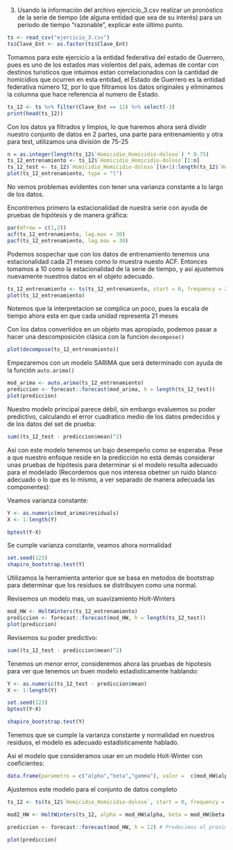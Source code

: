 
3. Usando la información del archivo ejercicio_3.csv realizar un pronóstico de la serie de tiempo (de alguna entidad que sea de su interés) para un periodo de tiempo “razonable”, explicar este último punto.

```r
ts <- read_csv("ejercicio_3.csv")
ts$Clave_Ent <- as.factor(ts$Clave_Ent)
```

Tomamos para este ejercicio a la entidad federativa del estado de Guerrero, pues es uno de los estados mas violentos del país, ademas de contar con destinos turisticos que intuimos estan correlacionados con la cantidad de homicidios que ocurren en esta entidad, el Estado de Guerrero es la entidad federativa número 12, por lo que filtramos los datos originales y eliminamos la columna que hace referencia al numero de Estado.

```r
ts_12 <- ts %>% filter(Clave_Ent == 12) %>% select(-3)
print(head(ts_12))
```

Con los datos ya filtrados y limpios, lo que haremos ahora será dividir nuestro conjunto de datos en 2 partes, una parte para entrenamiento y otra para test, utilizamos una división de 75-25

```r
n = as.integer(length(ts_12$`Homicidio_Homicidio-doloso`) * 0.75)
ts_12_entrenamiento <- ts_12$`Homicidio_Homicidio-doloso`[1:n]
ts_12_test <- ts_12$`Homicidio_Homicidio-doloso`[(n+1):length(ts_12$`Homicidio_Homicidio-doloso`)]
plot(ts_12_entrenamiento, type = "l")
```

No vemos problemas evidentes con tener una varianza constante a lo largo de los datos.

Encontremos primero la estacionalidad de nuestra serie con ayuda de pruebas de hipótesis y de manera gráfica:

```r
par(mfrow = c(1,2))
acf(ts_12_entrenamiento, lag.max = 30)
pacf(ts_12_entrenamiento, lag.max = 30)
```

Podemos sospechar que con los datos de entrenamiento tenemos una estacionalidad cada 21 meses como lo muestra nuesto ACF. Entonces tomamos a 10 como la estacionalidad de la serie de tiempo, y así ajustemos nuevamente nuestros datos en el objeto adecuado.

```r
ts_12_entrenamiento <- ts(ts_12_entrenamiento, start = 0, frequency = 21)
plot(ts_12_entrenamiento)
```

Notemos que la interpretacion se complica un poco, pues la escala de tiempo ahora esta en que cada unidad representa 21 meses

Con los datos convertidos en un objeto mas apropiado, podemos pasar a hacer una descomposición clásica con la funcion `decompose()`

```r
plot(decompose(ts_12_entrenamiento))
```

Empezaremos con un modelo SARIMA que será determinado con ayuda de la función `auto.arima()`

```r
mod_arima <- auto.arima(ts_12_entrenamiento)
prediccion <- forecast::forecast(mod_arima, h = length(ts_12_test)) 
plot(prediccion)
```

Nuestro modelo principal parece débil, sin embargo evaluemos su poder predictivo, calculando el error cuadratico medio de los datos predecidos y de los datos del set de prueba:

```r
sum((ts_12_test - prediccion$mean)^2)
```

Así con este modelo tenemos un bajo desempeño como se esperaba. Pese a que nuestro enfoque reside en la predicción no está demás considerar unas pruebas de hipótesis para determinar si el modelo resulta adecuado para el modelado (Recordemos que nos interesa obetner un ruido blanco adecuado o lo que es lo mismo, a ver separado de manera adecuada las componentes):

Veamos varianza constante:

```r
Y <- as.numeric(mod_arima$residuals)
X <- 1:length(Y)

bptest(Y~X)
```

Se cumple varianza constante, veamos ahora normalidad

```r
set.seed(123)
shapiro_bootstrap.test(Y)
```

Utilizamos la herramienta anterior que se basa en metodos de bootstrap para determinar que los residuos se distribuyen como una normal.

Revisemos un modelo mas, un suavizamiento Holt-Winters

```r
mod_HW <- HoltWinters(ts_12_entrenamiento)
prediccion <- forecast::forecast(mod_HW, h = length(ts_12_test))
plot(prediccion)
```

Revisemos su poder predictivo:

```r
sum((ts_12_test - prediccion$mean)^2)
```

Tenemos un menor error, consideremos ahora las pruebas de hipotesis para ver que tenemos un buen modelo estadisticamente hablando:

```r
Y <- as.numeric(ts_12_test - prediccion$mean)
X <- 1:length(Y)
```

```r
set.seed(123)
bptest(Y~X)

shapiro_bootstrap.test(Y)
```

Tenemos que se cumple la varianza constante y normalidad en nuestros residuos, el modelo es adecuado estadisticamente hablado.

Así el modelo que consideramos usar en un modelo Holt-Winter con coeficientes:

```r
data.frame(parametro = c("alpha","beta","gamma"), valor =  c(mod_HW$alpha,mod_HW$beta,mod_HW$gamma))
```

Ajustemos este modelo para el conjunto de datos completo

```r
ts_12 <- ts(ts_12$`Homicidio_Homicidio-doloso`, start = 0, frequency = 21)

mod2_HW <- HoltWinters(ts_12, alpha = mod_HW$alpha, beta = mod_HW$beta, gamma = mod_HW$gamma)

prediccion <- forecast::forecast(mod_HW, h = 12) # Predecimos el proximo año

plot(prediccion)
```

\newpage
